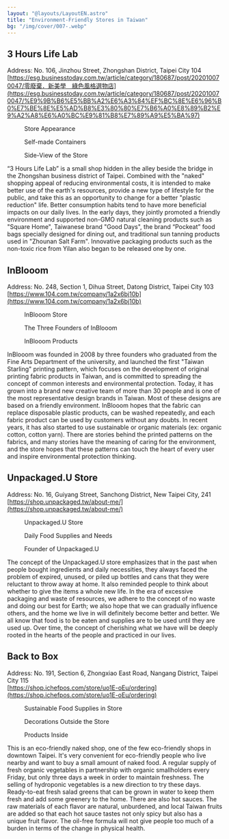 ```yaml
---
layout: "@layouts/LayoutEN.astro"
title: "Environment-Friendly Stores in Taiwan"
bg: "/img/cover/007-.webp"
---
```



## 3 Hours Life Lab

Address: No. 106, Jinzhou Street, Zhongshan District, Taipei City 104 <br />
[https://esg.businesstoday.com.tw/article/category/180687/post/202010070047/零廢棄．新美學　綠色風格選物店](https://esg.businesstoday.com.tw/article/category/180687/post/202010070047/%E9%9B%B6%E5%BB%A2%E6%A3%84%EF%BC%8E%E6%96%B0%E7%BE%8E%E5%AD%B8%E3%80%80%E7%B6%A0%E8%89%B2%E9%A2%A8%E6%A0%BC%E9%81%B8%E7%89%A9%E5%BA%97)

<Row classList="mb-3">
    <Figure mode="in:row" img={import("../../assets/img/06/Untitled.png")}>Store Appearance</Figure>
    <Figure mode="in:row" img={import("../../assets/img/06/Untitled 1.png")}>Self-made Containers</Figure>
    <Figure mode="in:row" img={import("../../assets/img/06/Untitled 2.png")}>Side-View of the Store</Figure>
</Row>

“3 Hours Life Lab” is a small shop hidden in the alley beside the bridge in the Zhongshan business district of Taipei. Combined with the "naked" shopping appeal of reducing environmental costs, it is intended to make better use of the earth's resources, provide a new type of lifestyle for the public, and take this as an opportunity to change for a better "plastic reduction" life. Better consumption habits tend to have more beneficial impacts on our daily lives. In the early days, they jointly promoted a friendly environment and supported non-GMO natural cleaning products such as "Square Home", Taiwanese brand "Good Days", the brand “Pockeat” food bags specially designed for dining out, and traditional sun tanning products used in "Zhounan Salt Farm". Innovative packaging products such as the non-toxic rice from Yilan also began to be released one by one.

## InBlooom

Address: No. 248, Section 1, Dihua Street, Datong District, Taipei City 103 <br />
[https://www.104.com.tw/company/1a2x6bj10b](https://www.104.com.tw/company/1a2x6bj10b)

<Row classList="mb-3">
    <Figure mode="in:row" img={import("../../assets/img/06/Untitled 3.png")}>InBlooom Store</Figure>
    <Figure mode="in:row" img={import("../../assets/img/06/Untitled 4.png")}>The Three Founders of InBlooom</Figure>
    <Figure mode="in:row" img={import("../../assets/img/06/Untitled 5.png")}>InBlooom Products</Figure>
</Row>

InBlooom was founded in 2008 by three founders who graduated from the Fine Arts Department of the university, and launched the first "Taiwan Starling" printing pattern, which focuses on the development of original printing fabric products in Taiwan, and is committed to spreading the concept of common interests and environmental protection. Today, it has grown into a brand new creative team of more than 30 people and is one of the most representative design brands in Taiwan. Most of these designs are based on a friendly environment. InBlooom hopes that the fabric can replace disposable plastic products, can be washed repeatedly, and each fabric product can be used by customers without any doubts. In recent years, it has also started to use sustainable or organic materials (ex: organic cotton, cotton yarn). There are stories behind the printed patterns on the fabrics, and many stories have the meaning of caring for the environment, and the store hopes that these patterns can touch the heart of every user and inspire environmental protection thinking.

## Unpackaged.U Store

Address: No. 16, Guiyang Street, Sanchong District, New Taipei City, 241 <br />
[https://shop.unpackaged.tw/about-me/](https://shop.unpackaged.tw/about-me/)

<Row classList="mb-3">
    <Figure mode="in:row" img={import("../../assets/img/06/Untitled 6.png")}>Unpackaged.U Store</Figure>
    <Figure mode="in:row" img={import("../../assets/img/06/Untitled 7.png")}>Daily Food Supplies and Needs</Figure>
    <Figure mode="in:row" img={import("../../assets/img/06/Untitled 8.png")}>Founder of Unpackaged.U</Figure>
</Row>

The concept of the Unpackaged.U store emphasizes that in the past when people bought ingredients and daily necessities, they always faced the problem of expired, unused, or piled up bottles and cans that they were reluctant to throw away at home. It also reminded people to think about whether to give the items a whole new life. In the era of excessive packaging and waste of resources, we adhere to the concept of no waste and doing our best for Earth; we also hope that we can gradually influence others, and the home we live in will definitely become better and better. We all know that food is to be eaten and supplies are to be used until they are used up. Over time, the concept of cherishing what we have will be deeply rooted in the hearts of the people and practiced in our lives.

## Back to Box

Address: No. 191, Section 6, Zhongxiao East Road, Nangang District, Taipei City 115 <br />
[https://shop.ichefpos.com/store/uo1E-oEu/ordering](https://shop.ichefpos.com/store/uo1E-oEu/ordering)

<Row classList="mb-3">
    <Figure mode="in:row" img={import("../../assets/img/06/Untitled 9.png")}>Sustainable Food Supplies in Store</Figure>
    <Figure mode="in:row" img={import("../../assets/img/06/Untitled 10.png")}>Decorations Outside the Store</Figure>
    <Figure mode="in:row" img={import("../../assets/img/06/Untitled 11.png")}>Products Inside</Figure>
</Row>

This is an eco-friendly naked shop, one of the few eco-friendly shops in downtown Taipei. It's very convenient for eco-friendly people who live nearby and want to buy a small amount of naked food. A regular supply of fresh organic vegetables in partnership with organic smallholders every Friday, but only three days a week in order to maintain freshness. The selling of hydroponic vegetables is a new direction to try these days. Ready-to-eat fresh salad greens that can be grown in water to keep them fresh and add some greenery to the home. There are also hot sauces. The raw materials of each flavor are natural, unburdened, and local Taiwan fruits are added so that each hot sauce tastes not only spicy but also has a unique fruit flavor. The oil-free formula will not give people too much of a burden in terms of the change in physical health.